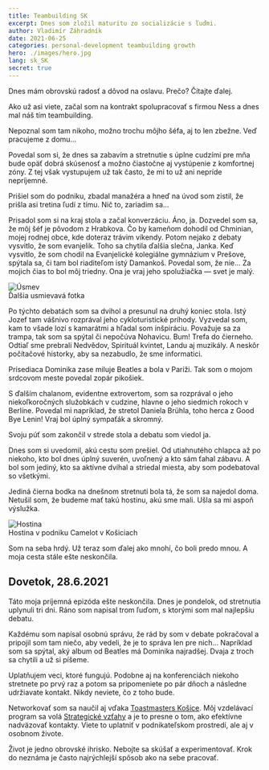 ```yaml
---
title: Teambuilding SK
excerpt: Dnes som zložil maturitu zo socializácie s ľuďmi.
author: Vladimír Záhradník
date: 2021-06-25
categories: personal-development teambuilding growth
hero: ./images/hero.jpg
lang: sk_SK
secret: true
---
```


Dnes mám obrovskú radosť a dôvod na oslavu. Prečo? Čítajte ďalej.

Ako už asi viete, začal som na kontrakt spolupracovať s firmou Ness a dnes mal náš tím teambuilding.

Nepoznal som tam nikoho, možno trochu môjho šéfa, aj to len zbežne. Veď pracujeme z domu...

Povedal som si, že dnes sa zabavím a stretnutie s úplne cudzími pre mňa bude opäť dobrá skúsenosť a možno čiastočne aj vystúpenie z komfortnej zóny. Z tej však vystupujem už tak často, že mi to už ani nepríde nepríjemné.

Prišiel som do podniku, zbadal manažéra a hneď na úvod som zistil, že prišla asi tretina ľudí z tímu. Nič to, zariadim sa...

Prisadol som si na kraj stola a začal konverzáciu. Áno, ja. Dozvedel som sa, že môj šéf je pôvodom z Hrabkova. Čo by kameňom dohodil od Chminian, mojej rodnej obce, kde doteraz trávim víkendy. Potom nejako z debaty vysvitlo, že som evanjelik. Toho sa chytila ďalšia slečna, Janka. Keď vysvitlo, že som chodil na Evanjelické kolegiálne gymnázium v Prešove, spýtala sa, či tam bol riaditeľom istý Damankoš. Povedal som, že nie... Za mojich čias to bol môj triedny. Ona je vraj jeho spolužiačka — svet je malý.

<div className="Image__Medium">
  <img src="./images/smile.jpg" alt="Úsmev" />
  <figcaption>Ďalšia usmievavá fotka</figcaption>
</div>

Po týchto debatách som sa dvihol a presunul na druhý koniec stola. Istý Jozef tam vášnivo rozprával jeho cykloturistické príhody. Vyzvedal som, kam to všade lozí s kamarátmi a hľadal som inšpiráciu. Považuje sa za trampa, tak som sa spýtal či nepočúva Nohavicu. Bum! Trefa do čierneho. Odtiaľ sme prebrali Nedvědov, Spirituál kvintet, Landu aj muzikály. A neskôr počítačové historky, aby sa nezabudlo, že sme informatici.

Prísediaca Dominika zase miluje Beatles a bola v Paríži. Tak som o mojom srdcovom meste povedal zopár pikošiek.

S ďalším chalanom, evidentne extrovertom, som sa rozprával o jeho niekoľkoročných služobkách v cudzine, hlavne o jeho siedmich rokoch v Berlíne. Povedal mi napríklad, že stretol Daniela Brühla, toho herca z Good Bye Lenin! Vraj bol úplný sympaťák a skromný.

Svoju púť som zakončil v strede stola a debatu som viedol ja.

Dnes som si uvedomil, akú cestu som prešiel. Od utiahnutého chlapca až po niekoho, kto bol dnes úplný suverén, uvoľnený a kto sám ťahal zábavu. A bol som jediný, kto sa aktívne dvíhal a striedal miesta, aby som podebatoval so všetkými.

Jediná čierna bodka na dnešnom stretnutí bola tá, že som sa najedol doma. Netušil som, že budeme mať takú hostinu, akú sme mali. Ušla sa mi aspoň výslužka.

<div className="Image__Medium">
  <img src="./images/feast.jpg" alt="Hostina" />
  <figcaption>Hostina v podniku Camelot v Košiciach</figcaption>
</div>

Som na seba hrdý. Už teraz som ďalej ako mnohí, čo boli predo mnou. A moja cesta stále ešte neskončila.

## Dovetok, 28.6.2021
Táto moja príjemná epizóda ešte neskončila. Dnes je pondelok, od stretnutia uplynuli tri dni. Ráno som napísal trom ľuďom, s ktorými som mal najlepšiu debatu.

Každému som napísal osobnú správu, že rád by som v debate pokračoval a pripojil som tam niečo, aby vedeli, že je to správa len pre nich... Napríklad som sa spýtal, aký album od Beatles má Dominika najradšej. Dvaja z troch sa chytili a už si píšeme.

Uplatňujem veci, ktoré fungujú. Podobne aj na konferenciách niekoho stretnete po prvý raz a potom sa pripomeniete po pár dňoch a následne udržiavate kontakt. Nikdy neviete, čo z toho bude.

Networkovať som sa naučil aj vďaka [Toastmasters Košice][tmke]. Môj vzdelávací program sa volá [Strategické vzťahy][strategic-relationships] a je to presne o tom, ako efektívne nadväzovať kontakty. Viete to uplatniť v podnikateľskom prostredí, ale aj v osobnom živote.

Život je jedno obrovské ihrisko. Nebojte sa skúšať a experimentovať. Krok do neznáma je často najrýchlejší spôsob ako na sebe pracovať.

[//]: # (Used references)
[tmke]: https://www.toastmasterskosice.sk/
[strategic-relationships]: https://www.toastmasters.org/pathways-overview/pathways-strategic-relationships-path
